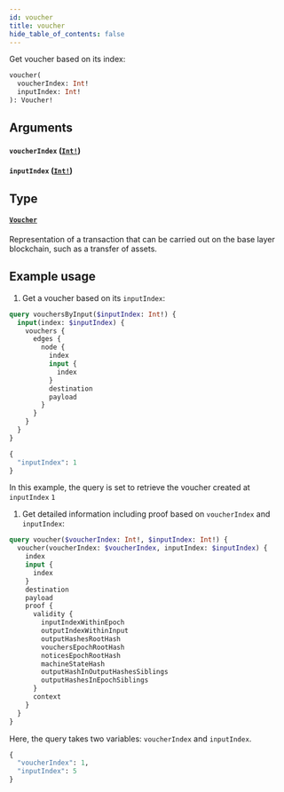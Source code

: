 ```yaml
---
id: voucher
title: voucher
hide_table_of_contents: false
---
```



Get voucher based on its index:

```graphql
voucher(
  voucherIndex: Int!
  inputIndex: Int!
): Voucher!
```


## Arguments

#### `voucherIndex` ([`Int!`](../../scalars/int))




#### `inputIndex` ([`Int!`](../../scalars/int))




## Type

#### [`Voucher`](../../objects/voucher)

Representation of a transaction that can be carried out on the base layer blockchain, such as a transfer of assets.

## Example usage


1. Get a voucher based on its `inputIndex`:

  ```graphql
  query vouchersByInput($inputIndex: Int!) {
    input(index: $inputIndex) {
      vouchers {
        edges {
          node {
            index
            input {
              index
            }
            destination
            payload
          }
        }
      }
    }
  }
  ```

  ```graphql
  {
    "inputIndex": 1
  }

  ```

  In this example, the query is set to retrieve the voucher created at `inputIndex` `1`

1. Get detailed information including proof based on `voucherIndex` and `inputIndex`:

  ```graphql
  query voucher($voucherIndex: Int!, $inputIndex: Int!) {
    voucher(voucherIndex: $voucherIndex, inputIndex: $inputIndex) {
      index
      input {
        index
      }
      destination
      payload
      proof {
        validity {
          inputIndexWithinEpoch
          outputIndexWithinInput
          outputHashesRootHash
          vouchersEpochRootHash
          noticesEpochRootHash
          machineStateHash
          outputHashInOutputHashesSiblings
          outputHashesInEpochSiblings
        }
        context
      }
    }
  }
  ```

  Here, the query takes two variables: `voucherIndex` and `inputIndex`.

  ```graphql
  {
    "voucherIndex": 1,
    "inputIndex": 5
  }
  ```